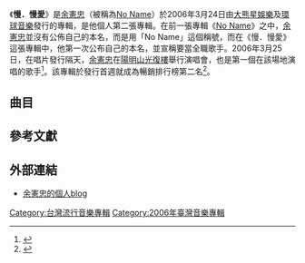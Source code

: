 {{Infobox Album
| Name =  慢．慢愛
| Original_name = 
| Type = 專輯
| Longtype =
| Artist = [[余憲忠|No Name]]
| Cover =  No Name 2006 Album.jpg
| Released = 2006年3月24日
| Recorded = 
| Genre = [[國語流行|國語流行]]
| Length = 
| Label = [[大熊星娛樂|大熊星娛樂]]、[[台灣環球唱片|環球音樂]]
| Producer = [[郭子|郭子]]<br />[[李偉菘|李偉菘]]<br />[[聞震|聞震]]
| Reviews = 
| Last album = [[No_Name同名專輯|No Name同名專輯]]<br />（2004年）
| This album ='''慢．慢愛'''<br />（2006年）
| Next album = [[不該少了你|不該少了你]]<br />（2007年）
}}
《'''慢．慢愛'''》是[[余憲忠|余憲忠]]（被稱為[[No_Name|No Name]]）於2006年3月24日由[[大熊星娛樂|大熊星娛樂]]及[[台灣環球唱片|環球音樂]]發行的專輯，是他個人第二張專輯。在前一張專輯《[[No_Name同名專輯|No Name]]》之中，[[余憲忠|余憲忠]]並沒有公佈自己的本名，而是用「No Name」這個稱號，而在《慢．慢愛》這張專輯中，他第一次公布自己的本名，並宣稱要當全職歌手。2006年3月25日，在唱片發行隔天，[[余憲忠|余憲忠]]在[[陽明山|陽明山]][[光復樓|光復樓]]舉行演唱會，也是第一個在該場地演唱的歌手<ref>{{cite news|title=NO NAME余宪忠阳明山开唱"慢·慢爱"|url=http://www.southcn.com/ent/music/musicchinese/200604170880.htm|author=[[尔东|尔东]]|publisher=[[南方網|南方網]]|date=2006年3月22日|accessdate=2008-01-18|archive-date=2016-03-04|archive-url=https://web.archive.org/web/20160304192448/http://www.southcn.com/ent/music/musicchinese/200604170880.htm|dead-url=no}}</ref>。該專輯於發行首週就成為暢銷排行榜第二名<ref>{{cite news|title=NO NAME余憲忠新專輯『慢，慢愛』　發片一週衝上第2名|url=http://www.taipeitoday.com.tw/modules/news/article.php?storyid=7539|publisher=[[台北今日報|台北今日報]]|date=2006年4月1日|accessdate=2008-01-18}}{{dead link|date=2018年3月 |bot=InternetArchiveBot |fix-attempted=yes }}</ref>。

==曲目==
{{Tracklist
| collapsed = 
| all_producer = 
| all_lyrics = 
| extra_column = 

| title1 = 慢慢愛
| note1 = 
| longnote1 =
| music1 = [[郭子|郭子]]
| lyrics1 = [[姚谦|姚谦]]
| arranger1 = [[吕绍淳|吕绍淳]]
| producer1 = 郭子
| extra1 = 
| length1 = 

| title2 = [https://www.youtube.com/watch?v=Aua5OzpeMTc 白床單上的陽光]
| note2 = 
| longnote2 = 
| music2 = [[小安|小安]]
| lyrics2 = [[姚若龍|姚若龍]]
| arranger2 = 王晓东
| producer2 = 闻震
| extra2 = 
| length2 = 

| title3 = 砂粒
| note3 = 
| longnote3 = 
| music3 = [[李偉菘|李偉菘]]
| lyrics3 = 姚谦
| arranger3 = [[Terence_Teo|Terence Teo]]
| producer3 = 李偉菘
| extra3 = 
| length3 = 

| title4 = 起點
| note4 = 
| longnote4 =
| music4 = 余憲忠
| lyrics4 = 余憲忠
| arranger4 = Derek Chua
| producer4 = 李偉菘
| extra4 = 
| length4 = 

| title5 = [https://www.youtube.com/watch?v=vPBp80lqSgU 等待是愛情的一種方式]
| note5 = 
| longnote5 = 
| music5 = [[李剑青|李剑青]]
| lyrics5 = 李剑青
| arranger5 = 黄毅
| producer5 = 闻震
| extra5 = 
| length5 = 

| title6 = [http://www.youtube.com/watch?v=HBH9nDowLdQ 溫柔的力量]
| note6 = 
| longnote6 = 
| music6 = 李偉菘
| lyrics6 = 姚谦
| arranger6 = Adam Lee
| producer6 = 李偉菘<br>林淑华
| extra6 = 
| length6 = 

| title7 = 有愛真好
| note7 = 
| longnote7 = 
| music7 = [[刘祖德|刘祖德]]
| lyrics7 = 姚谦
| arranger7 = Masahiko Fukui
| producer7 = 李偉菘<br>林淑华<br>Mu-Yao Liu
| extra7 = 
| length7 = 

| title8 = [https://www.youtube.com/watch?v=hXwgzT1dlc0 就算]
| note8 = 
| longnote8 = 
| music8 = 余憲忠
| lyrics8 = 余憲忠
| arranger8 = Mac Chew
| producer8 = 郭子
| extra8 = 
| length8 = 

| title9 = 愛不怕
| note9 = 
| longnote9 = 
| music9 = 郭子
| lyrics9 = 姚若龍
| arranger9 = Mac Chew
| producer9 = 郭子
| extra9 = 
| length9 = 

| title10 = [https://www.youtube.com/watch?v=QNEEnMBXhks 短訊息]
| note10 = 
| longnote10 = 與[[齊豫|齊豫]]合唱<br>改编自[[The_Czars|The Czars]]的歌曲《Killjoy》
| music10 = John Grant<br>Roger Green<br>Jeff Linsenmaier<br>Andrew Monley<br>Chris Pearson
| lyrics10 = 姚谦
| arranger10 = 闻震
| producer10 = 闻震
| extra10 = 
| length10 = 
}}

==參考文獻==
<references />

==外部連結==
*[http://www.wretch.cc/blog/spring1025 余憲忠的個人blog] {{Wayback|url=http://www.wretch.cc/blog/spring1025 |date=20131227010523 }}

[[Category:台灣流行音樂專輯|Category:台灣流行音樂專輯]]
[[Category:2006年臺灣音樂專輯|Category:2006年臺灣音樂專輯]]